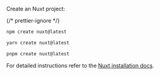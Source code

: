 
Create an Nuxt project:

{/* prettier-ignore */}
<SelectableContent client:load syncKey="packageManager" frameworkSwitcher>
<div slot="npm" slotIdx="1">

```sh
npm create nuxt@latest
```

</div>
<div slot="yarn" slotIdx="2">

```sh
yarn create nuxt@latest
```

</div>
<div slot="pnpm" slotIdx="3">

```sh
pnpm create nuxt@latest
```

</div>

</SelectableContent>

For detailed instructions refer to the
[Nuxt installation docs](https://nuxt.com/docs/4.x/getting-started/installation).
